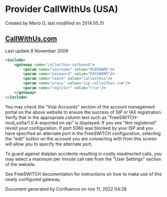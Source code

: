 
# Provider CallWithUs (USA) 

 Created by  Mario G, last modified on 2014.05.31

## [CallWithUs.com](http://CallWithUs.com)

Last update 8 November 2009

```xml
<include>
    <gateway name="callwithus-outbound">
        <param name="username" value="USERNAME"/>
        <param name="password" value="PASSWORD"/>
        <param name="realm" value="callwithus"/>
        <param name="proxy" value="sip.callwithus.com"/>
        <param name="register" value="true"/>
    </gateway>
</include> 
```

You may check the "Voip Accounts" section of the account management portal on the above website to ensure the success of SIP or IAX registration. Verify that in the appropriate column text such as "FreeSWITCH-mod\_sofia/1.0.4-exported on sip" is displayed. If you see "Not registered" revisit your configuration. If port 5060 was blocked by your ISP and you have specified an alternate port in the FreeSWITCH configuration, selecting the "edit" button on the account you are connecting with from this screen will allow you to specify the alternate port.

  
To guard against dialplan accidents resulting in costly misdirected calls, you may select a maximum per minute call rate from the "User Settings" section of the website.

See FreeSWITCH documentation for instructions on how to make use of this newly configured gateway.

Document generated by Confluence on nov 11, 2022 04:28
